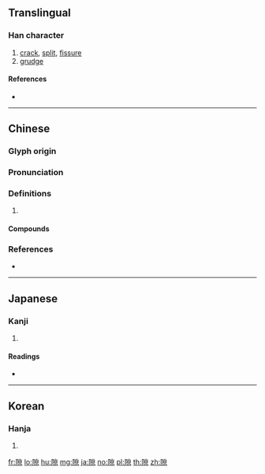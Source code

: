 {{character info/new}}
==Translingual==

===Han character===
{{Han char|rn=170|rad=阜|as=10|sn=13|four=79296|canj=NLFAF,NLFHF|ids=⿰阝⿱小⿱日小}}

# [[crack]], [[split]], [[fissure]]
# [[grudge]]

====References====
* {{Han ref|kx=1359.010|dkj=41792|dj=1862.260|hdz=64150.110|uh=9699|ud=38553|bh=BBD8|bd=48088}}

----

==Chinese==
{{zh-forms}}

===Glyph origin===
{{Han etym}}

===Pronunciation===
{{zh-pron
|m=xì
|c=gwik1,kwik1
|mn=qz:khiak/tw,xm,zz:khek/khiah
|mn_note=khiak/khek - literary; khiah - vernacular
|mc=y
|oc=y
|cat=
}}

===Definitions===
{{zh-hanzi}}

# {{rfdef|zh}}

====Compounds====
{{zh-der|不虞之隙|乘間投隙|乘隙|乘隙而入|仇隙|伺隙|凶終隙末|可乘之隙|嫌隙|孔隙|寸隙|小隙沉舟|抵瑕蹈隙|指瑕造隙|捫隙發罅|搆隙|有隙|有隙可乘|無隙可乘|生隙|白駒過隙|睚眥之隙|穴隙|空隙|縫隙|罅隙|裂隙|觀釁伺隙|讒隙|踰牆鑽隙|蹈隙|農隙|過隙|過隙白駒|釁隙|鑽隙踰牆|門隙|閒隙|間隙|隙地|隙大牆壞|隙宇|隙縫|隙罅|隙駒|駒兒隙|駟之過隙}}

===References===
* {{R:yue:Hanzi}}

----

==Japanese==

===Kanji===
{{ja-kanji|grade=c|rs=阜10}}

# {{defn|lang=ja|sort=阜10}}

====Readings====
* {{ja-readings|goon=[[きゃく]] (kyaku)|kanon=[[けき]] (keki)|kanyoon=[[げき]] (geki)|kun=[[すき]] (suki), [[ひま]] (hima)}}

----

==Korean==

===Hanja===
{{ko-hanja|hangeul=극|eumhun=|rv=geuk|mr=kŭk|y=kuk}}

# {{defn|lang=ko|sort=阜10}}

[[fr:隙]]
[[lo:隙]]
[[hu:隙]]
[[mg:隙]]
[[ja:隙]]
[[no:隙]]
[[pl:隙]]
[[th:隙]]
[[zh:隙]]